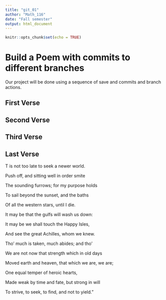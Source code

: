 ```yaml
---
title: "git_01"
author: "Math_116"
date: "Fall semester"
output: html_document
---
```


```r
knitr::opts_chunk$set(echo = TRUE)
```
# Build a Poem with commits to different branches
Our project will be done using a sequence of save and commits and branch actions.
<!-- Do not modify or change any text in "!--" bracketed areas such as this --- these are instructions to
you, if you change any of this the git program will notice it and compromise your git merging strategy !-->

## First Verse 
<!--Put the first five lines of a poem by Lewis Carrol in this section!-->

## Second Verse
<!--Put the first five lines of a poem by Robert Frost here!-->

## Third Verse
<!--Put the first two verses of The Walrus and the Carpenter here!-->

## Last Verse
<!--Put a short poem you created using chatGPT of 20 to 30 lines,here!-->
T is not too late to seek a newer world.

Push off, and sitting well in order smite

The sounding furrows; for my purpose holds

To sail beyond the sunset, and the baths

Of all the western stars, until I die.

It may be that the gulfs will wash us down:

It may be we shall touch the Happy Isles,

And see the great Achilles, whom we knew.

Tho' much is taken, much abides; and tho'

We are not now that strength which in old days

Moved earth and heaven, that which we are, we are;

One equal temper of heroic hearts,

Made weak by time and fate, but strong in will

To strive, to seek, to find, and not to yield.”



